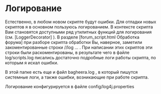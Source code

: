 = Логирование =

Естественно, в любом новом скрипте будут ошибки. Для отладки новых скриптов я в основном пользуюсь логированием. В контексте скрипта Вам становятся доступными ряд утилитных функций для логирования (см. [LoggerDecorator] ). В разделе [forum_script.html Обработка форума] при разборе скрипта обработки {{{ForumHouse}}} Вы, наверное, заметили закоментированные строки //log ... . При написании этих скриптов эти строки были раскоментированы, в результате чего в файле log/scripts.log писались достаточно подробные логи работы скрипта, по которым я искал ошибки.

В этой папке есть еще и файл bagheera.log , в который пишутся системные логи, а также ошибки, возникающие при работе скрипта.

Логирование конфигурируется в файле config/log4j.properties

